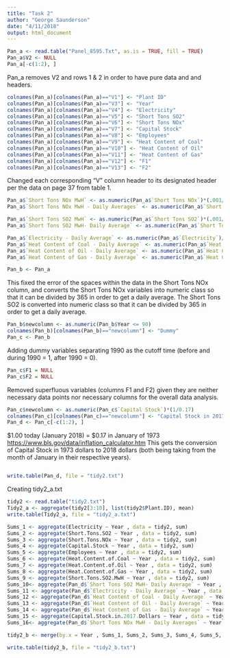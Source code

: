```yaml
---
title: "Task 2"
author: "George Saunderson"
date: "4/11/2018"
output: html_document
---
```


```r
Pan_a <- read.table("Panel_8595.Txt", as.is = TRUE, fill = TRUE)
Pan_a$V2 <- NULL
Pan_a[-c(1:2), ]
```
Pan_a removes V2 and rows 1 & 2 in order to have pure data and and headers.

```r
colnames(Pan_a)[colnames(Pan_a)=="V1"] <- "Plant ID"
colnames(Pan_a)[colnames(Pan_a)=="V3"] <- "Year"
colnames(Pan_a)[colnames(Pan_a)=="V4"] <- "Electricity"
colnames(Pan_a)[colnames(Pan_a)=="V5"] <- "Short Tons SO2"
colnames(Pan_a)[colnames(Pan_a)=="V6"] <- "Short Tons NOx"
colnames(Pan_a)[colnames(Pan_a)=="V7"] <- "Capital Stock"
colnames(Pan_a)[colnames(Pan_a)=="V8"] <- "Employees"
colnames(Pan_a)[colnames(Pan_a)=="V9"] <- "Heat Content of Coal"
colnames(Pan_a)[colnames(Pan_a)=="V10"] <- "Heat Content of Oil"
colnames(Pan_a)[colnames(Pan_a)=="V11"] <- "Heat Content of Gas"
colnames(Pan_a)[colnames(Pan_a)=="V12"] <- "F1"
colnames(Pan_a)[colnames(Pan_a)=="V13"] <- "F2"
```

Changed each corresponding "V" column header to its designated header per the data on page 37 from table 1.

```r
Pan_a$`Short Tons NOx MwH` <- as.numeric(Pan_a$`Short Tons NOx`)*(.001/1)
Pan_a$`Short Tons NOx MwH - Daily Averages` <- as.numeric(Pan_a$`Short Tons NOx MwH`)/365

Pan_a$`Short Tons SO2 MwH` <- as.numeric(Pan_a$`Short Tons SO2`)*(.001/1)
Pan_a$`Short Tons SO2 MwH- Daily Average` <- as.numeric(Pan_a$`Short Tons SO2 MwH`)/365

Pan_a$`Electricity - Daily Average` <- as.numeric(Pan_a$`Electricity`)/365
Pan_a$`Heat Content of Coal - Daily Average` <- as.numeric(Pan_a$`Heat Content of Coal`)/365
Pan_a$`Heat Content of Oil - Daily Average` <- as.numeric(Pan_a$`Heat Content of Oil`)/365
Pan_a$`Heat Content of Gas - Daily Average` <- as.numeric(Pan_a$`Heat Content of Gas`)/365

Pan_b <- Pan_a
```

This fixed the error of the spaces within the data in the Short Tons NOx column, and converts the Short Tons NOx variables into numeric class so that it can be divided by 365 in order to get a daily average. The Short Tons SO2 is converted into numeric class so that it can be divided by 365 in order to get a daily average.


```r
Pan_b$newcolumn <- as.numeric(Pan_b$Year <= 90)
colnames(Pan_b)[colnames(Pan_b)=="newcolumn"] <- "Dummy"
Pan_c <- Pan_b
```

Adding dummy variables separating 1990 as the cutoff time (before and during 1990 = 1, after 1990 = 0).

```r
Pan_c$F1 = NULL 
Pan_c$F2 = NULL
```

Removed superfluous variables (columns F1 and F2) given they are neither necessary data points nor necessary columns for the overall data analysis.


```r
Pan_c$newcolumn <- as.numeric(Pan_c$`Capital Stock`)*(1/0.17)
colnames(Pan_c)[colnames(Pan_c)=="newcolumn"] <- "Capital Stock in 2017 Dollars"
Pan_d <- Pan_c[-c(1:2), ]
```

$1.00 today (January 2018) = $0.17 in January of 1973 <https://www.bls.gov/data/inflation_calculator.htm>
This gets the conversion of Capital Stock in 1973 dollars to 2018 dollars (both being taking from the month of January in their respective years).



```r


```



```r
write.table(Pan_d, file = "tidy2.txt")
```
Creating tidy2_a.txt


```r
tidy2 <- read.table("tidy2.txt")
Tidy2_a <- aggregate(tidy2[3:10], list(tidy2$Plant.ID), mean)
write.table(Tidy2_a, file = "tidy2_a.txt")
```


```r
Sums_1 <- aggregate(Electricity ~ Year , data = tidy2, sum)
Sums_2 <- aggregate(Short.Tons.SO2 ~ Year , data = tidy2, sum)
Sums_3 <- aggregate(Short.Tons.NOx ~ Year , data = tidy2, sum)
Sums_4 <- aggregate(Capital.Stock ~ Year , data = tidy2, sum)
Sums_5 <- aggregate(Employees ~ Year , data = tidy2, sum)
Sums_6 <- aggregate(Heat.Content.of.Coal ~ Year , data = tidy2, sum)
Sums_7 <- aggregate(Heat.Content.of.Oil ~ Year , data = tidy2, sum)
Sums_8 <- aggregate(Heat.Content.of.Gas ~ Year , data = tidy2, sum)
Sums_9 <- aggregate(Short.Tons.SO2.MwH ~ Year , data = tidy2, sum)
Sums_10<- aggregate(Pan_d$`Short Tons SO2 MwH- Daily Average` ~ Year , data = tidy2, sum)
Sums_11 <- aggregate(Pan_d$`Electricity - Daily Average` ~ Year , data = tidy2, sum)
Sums_12 <- aggregate(Pan_d$`Heat Content of Coal - Daily Average` ~ Year , data = tidy2, sum)
Sums_13 <- aggregate(Pan_d$`Heat Content of Oil - Daily Average` ~ Year , data = tidy2, sum)
Sums_14 <- aggregate(Pan_d$`Heat Content of Gas - Daily Average` ~ Year , data = tidy2, sum)
Sums_15 <- aggregate(Capital.Stock.in.2017.Dollars ~ Year , data = tidy2, sum)
Sums_16<- aggregate(Pan_d$`Short Tons NOx MwH - Daily Averages` ~ Year , data = tidy2, sum)

tidy2_b <- merge(by.x = Year , Sums_1, Sums_2, Sums_3, Sums_4, Sums_5, Sums_6, Sums_7, Sums_8, Sums_9, Sums_10, Sums_11, Sums_12, Sums_13, Sums_14, Sums_15, Sums_16)

write.table(tidy2_b, file = "tidy2_b.txt")
```